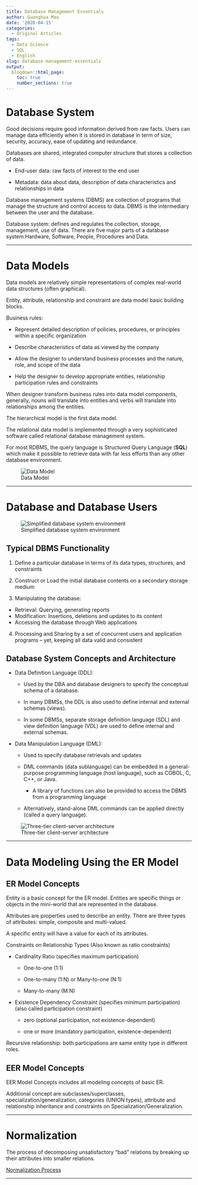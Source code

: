 ```yaml
---
title: Database Management Essentials
author: Guanghua Mao
date: '2020-04-15'
categories:
  - Original Articles
tags:
  - Data Science
  - SQL
  - English
slug: database-management-essentials
output:
  blogdown::html_page:
    toc: true
    number_sections: true
---
```


#  Database System

Good decisions require good information derived from raw facts. Users can manage data efficiently when it is stored in database in term of size, security, accuracy, ease of updating and redundance. 

Databases are shared, integrated computer structure that stores a collection of data.

  * End-user data: raw facts of interest to the end user

  * Metadata: data about data, description of data characteristics and relationships in data
  

Database management systems (DBMS) are collection of programs that manage the structure and control access to data. DBMS is the intermediary between the user and the database.


Database system: defines and regulates the collection, storage, management, use of data. There are five major parts of a database system:Hardware, Software, People, Procedures and Data.

---

# Data Models

Data models are relatively simple representations of complex real-world data structures (often graphical).

Entity, attribute, relationship and constraint are data model basic building blocks.

Business rules:

* Represent detailed description of policies, procedures, or principles within a specific organization

* Describe characteristics of data as viewed by the company 

* Allow the designer to understand business processes and the nature, role, and scope of the data

* Help the designer to develop appropriate entities, relationship participation rules and constraints

When designer transform business rules into data model components, generally, nouns will translate into entities and verbs will translate into relationships among the entities.

The hierarchical model is the first data model.

The relational data model is implemented through a very sophisticated software called relational database management system.

For most RDBMS, the query language is Structured Query Language (**SQL**) which make it possible to retrieve data with far less efforts than any other database environment.


![Data Model](/post/2020-04-15-database-management-essentials_files/Data Model.png)


---

# Database and Database Users

![Simplified database system environment](/post/2020-04-15-database-management-essentials_files/Simplified database system environment.png)


## Typical DBMS Functionality

1. Define a particular database in terms of its data types, structures, and constraints

2. Construct or Load the initial database contents on a secondary storage medium

3. Manipulating the database:

  * Retrieval: Querying, generating reports
  * Modification: Insertions, deletions and updates to its content
  * Accessing the database through Web applications

4. Processing and Sharing by a set of concurrent users and application programs – yet, keeping all data valid and consistent


## Database System Concepts and Architecture

* Data Definition Language (DDL): 

  * Used by the DBA and database designers to specify the conceptual schema of a database.
  
  * In many DBMSs, the DDL is also used to define internal and external schemas (views).
  
  * In some DBMSs, separate storage definition language (SDL) and view definition language (VDL) are used to define internal and external schemas.


* Data Manipulation Language (DML):

  * Used to specify database retrievals and updates
  
  * DML commands (data sublanguage) can be embedded in a general-purpose programming language (host language), such as COBOL, C, C++, or Java.
    * A library of functions can also be provided to access the DBMS from a programming language
    
  * Alternatively, stand-alone DML commands can be applied directly (called a query language).



![Three-tier client-server architecture](/post/2020-04-15-database-management-essentials_files/Three-tier client-server architecture.png)


---

# Data Modeling Using the ER Model

##  ER Model Concepts

Entity is a basic concept for the ER model. Entities are specific things or objects in the mini-world that are represented in the database.

Attributes are properties used to describe an entity. There are three types of attributes: simple, composite and multi-valued.

A specific entity will have a value for each of its attributes.

Constraints on Relationship Types (Also known as ratio constraints)

* Cardinality Ratio (specifies maximum participation) 

  * One-to-one (1:1)
  
  * One-to-many (1:N) or Many-to-one (N:1)
  
  * Many-to-many (M:N)
  
* Existence Dependency Constraint (specifies minimum participation) (also called participation constraint)

  * zero (optional participation, not existence-dependent)
  
  * one or more (mandatory participation, existence-dependent)
  
Recursive relationship: both participations are same entity type in different roles.

## EER Model Concepts

EER Model Concepts includes all modeling concepts of basic ER.

Additional concept are subclasses/superclasses, specialization/generalization, categories (UNION types), attribute and relationship inheritance and constraints on Specialization/Generalization.


---

# Normalization

The process of decomposing unsatisfactory "bad" relations by breaking up their attributes into smaller relations.

[Normalization Process](http://www.phlonx.com/resources/nf3/#intro)

---


















































